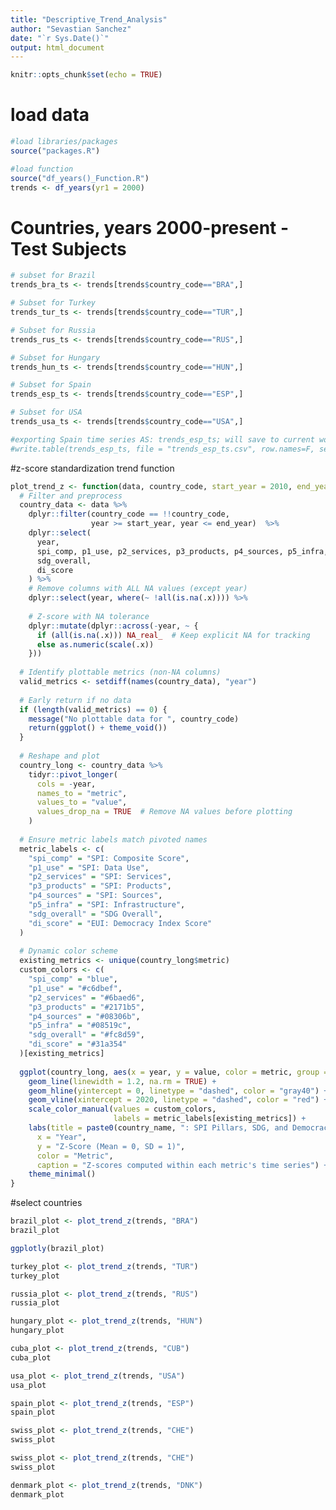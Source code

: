 ```yaml
---
title: "Descriptive_Trend_Analysis"
author: "Sevastian Sanchez"
date: "`r Sys.Date()`"
output: html_document
---
```


```r
knitr::opts_chunk$set(echo = TRUE)
```

# load data 
```r
#load libraries/packages
source("packages.R")

#load function 
source("df_years()_Function.R")
trends <- df_years(yr1 = 2000) 
```

# Countries, years 2000-present - Test Subjects
```r
# subset for Brazil 
trends_bra_ts <- trends[trends$country_code=="BRA",]

# Subset for Turkey 
trends_tur_ts <- trends[trends$country_code=="TUR",]

# Subset for Russia 
trends_rus_ts <- trends[trends$country_code=="RUS",]

# Subset for Hungary
trends_hun_ts <- trends[trends$country_code=="HUN",]

# Subset for Spain 
trends_esp_ts <- trends[trends$country_code=="ESP",]

# Subset for USA 
trends_usa_ts <- trends[trends$country_code=="USA",]

#exporting Spain time series AS: trends_esp_ts; will save to current working directory 
#write.table(trends_esp_ts, file = "trends_esp_ts.csv", row.names=F, sep = ",")
```

#z-score standardization trend function 
```r
plot_trend_z <- function(data, country_code, start_year = 2010, end_year = 2025) {
  # Filter and preprocess
  country_data <- data %>%
    dplyr::filter(country_code == !!country_code,
                  year >= start_year, year <= end_year)  %>% 
    dplyr::select(
      year, 
      spi_comp, p1_use, p2_services, p3_products, p4_sources, p5_infra,
      sdg_overall, 
      di_score
    ) %>%
    # Remove columns with ALL NA values (except year)
    dplyr::select(year, where(~ !all(is.na(.x)))) %>%
    
    # Z-score with NA tolerance
    dplyr::mutate(dplyr::across(-year, ~ {
      if (all(is.na(.x))) NA_real_  # Keep explicit NA for tracking
      else as.numeric(scale(.x))
    }))
  
  # Identify plottable metrics (non-NA columns)
  valid_metrics <- setdiff(names(country_data), "year")
  
  # Early return if no data
  if (length(valid_metrics) == 0) {
    message("No plottable data for ", country_code)
    return(ggplot() + theme_void())
  }
  
  # Reshape and plot
  country_long <- country_data %>%
    tidyr::pivot_longer(
      cols = -year,
      names_to = "metric",
      values_to = "value",
      values_drop_na = TRUE  # Remove NA values before plotting
    )
  
  # Ensure metric labels match pivoted names
  metric_labels <- c(
    "spi_comp" = "SPI: Composite Score",
    "p1_use" = "SPI: Data Use",
    "p2_services" = "SPI: Services",
    "p3_products" = "SPI: Products",
    "p4_sources" = "SPI: Sources",
    "p5_infra" = "SPI: Infrastructure",
    "sdg_overall" = "SDG Overall",
    "di_score" = "EUI: Democracy Index Score"
  )
  
  # Dynamic color scheme
  existing_metrics <- unique(country_long$metric)
  custom_colors <- c(
    "spi_comp" = "blue",
    "p1_use" = "#c6dbef", 
    "p2_services" = "#6baed6", 
    "p3_products" = "#2171b5", 
    "p4_sources" = "#08306b",
    "p5_infra" = "#08519c", 
    "sdg_overall" = "#fc8d59", 
    "di_score" = "#31a354"
  )[existing_metrics]
  
  ggplot(country_long, aes(x = year, y = value, color = metric, group = metric)) +
    geom_line(linewidth = 1.2, na.rm = TRUE) +
    geom_hline(yintercept = 0, linetype = "dashed", color = "gray40") +
    geom_vline(xintercept = 2020, linetype = "dashed", color = "red") +
    scale_color_manual(values = custom_colors, 
                       labels = metric_labels[existing_metrics]) +
    labs(title = paste0(country_name, ": SPI Pillars, SDG, and Democracy Trends (Z-Scores)"),
      x = "Year",
      y = "Z-Score (Mean = 0, SD = 1)",
      color = "Metric",
      caption = "Z-scores computed within each metric's time series") +
    theme_minimal()
}


```

#select countries
```r
brazil_plot <- plot_trend_z(trends, "BRA")
brazil_plot

ggplotly(brazil_plot)

turkey_plot <- plot_trend_z(trends, "TUR")
turkey_plot

russia_plot <- plot_trend_z(trends, "RUS")
russia_plot

hungary_plot <- plot_trend_z(trends, "HUN")
hungary_plot

cuba_plot <- plot_trend_z(trends, "CUB")
cuba_plot

usa_plot <- plot_trend_z(trends, "USA")
usa_plot

spain_plot <- plot_trend_z(trends, "ESP")
spain_plot

swiss_plot <- plot_trend_z(trends, "CHE")
swiss_plot

swiss_plot <- plot_trend_z(trends, "CHE")
swiss_plot

denmark_plot <- plot_trend_z(trends, "DNK")
denmark_plot

```

